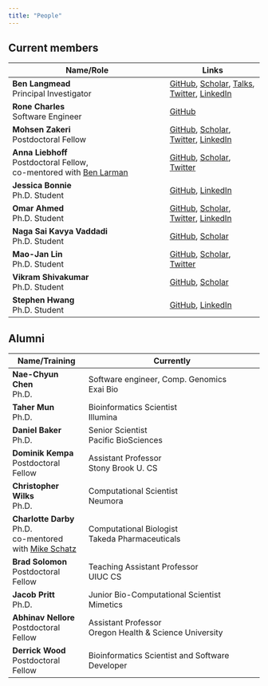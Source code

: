 ```yaml
---
title: "People"
---
```


## Current members

| Name/Role | Links |
| ----------------------- | -------------- |
| **Ben Langmead** <br /> Principal Investigator  | [GitHub](https://github.com/BenLangmead), [Scholar](https://scholar.google.com/citations?user=2JMaTKsAAAAJ&hl=en), [Talks](https://speakerdeck.com/benlangmead/), [Twitter](https://twitter.com/BenLangmead), [LinkedIn](https://www.linkedin.com/in/benjaminlangmead/) |
| **Rone Charles** <br /> Software Engineer | [GitHub](https://github.com/ch4rr0) |
| **Mohsen Zakeri** <br /> Postdoctoral Fellow        | [GitHub](https://github.com/mohsenzakeri/), [Scholar](https://scholar.google.com/citations?user=7I-mNqcAAAAJ&hl=en&oi=ao), [Twitter](https://twitter.com/MohsenZakeri1), [LinkedIn](https://www.linkedin.com/in/mohsen-zakeri-56017576/) |
| **Anna Liebhoff** <br /> Postdoctoral Fellow, <br /> co-mentored with [Ben Larman](https://labs.pathology.jhu.edu/larman/) | [GitHub](https://github.com/kepsi), [Scholar](https://scholar.google.com/citations?user=eC2T-zsAAAAJ&hl=en&oi=ao), [Twitter](https://twitter.com/DrAnnaLieb) |
| **Jessica Bonnie** <br /> Ph.D. Student              | [GitHub](https://github.com/jessicabonnie/), [LinkedIn](https://www.linkedin.com/in/jessicabonnie/) |
| **Omar Ahmed** <br /> Ph.D. Student              | [GitHub](https://github.com/oma219/), [Scholar](https://scholar.google.com/citations?user=mTTrb6MAAAAJ&hl=en&oi=ao), [Twitter](https://twitter.com/oyfahmed), [LinkedIn](https://www.linkedin.com/in/omar-ahmed-6a0226106/) |
| **Naga Sai Kavya Vaddadi** <br /> Ph.D. Student              | [GitHub](https://github.com/kvaddad1), [Scholar](https://scholar.google.com/citations?user=gcUPxzwAAAAJ&hl=en&oi=ao) |
| **Mao-Jan Lin** <br /> Ph.D. Student              | [GitHub](https://github.com/maojanlin), [Scholar](https://scholar.google.com/citations?user=L_EVYB8AAAAJ&hl=en&oi=ao), [Twitter](https://twitter.com/MaoJanLin) |
| **Vikram Shivakumar** <br /> Ph.D. Student              | [GitHub](https://github.com/vshiv18), [Scholar](https://scholar.google.com/citations?user=CsJK2y4AAAAJ&hl=en&oi=ao) |
| **Stephen Hwang** <br /> Ph.D. Student              | [GitHub](https://github.com/StephenHwang), [LinkedIn](https://www.linkedin.com/in/hwangjstephen/) |

## Alumni

| Name/Training | Currently |
| ---- | --------- |
| **Nae-Chyun Chen** <br /> Ph.D.  | Software engineer, Comp. Genomics <br /> Exai Bio |
| **Taher Mun** <br /> Ph.D. | Bioinformatics Scientist <br /> Illumina |
| **Daniel Baker** <br /> Ph.D. | Senior Scientist <br /> Pacific BioSciences |
| **Dominik Kempa** <br /> Postdoctoral Fellow | Assistant Professor <br /> Stony Brook U. CS |
| **Christopher Wilks** <br /> Ph.D. | Computational Scientist <br /> Neumora |
| **Charlotte Darby** <br /> Ph.D. <br /> co-mentored with [Mike Schatz](https://schatz-lab.org/) | Computational Biologist <br /> Takeda Pharmaceuticals |
| **Brad Solomon** <br /> Postdoctoral Fellow | Teaching Assistant Professor <br /> UIUC CS |
| **Jacob Pritt** <br /> Ph.D. | Junior Bio-Computational Scientist <br /> Mimetics |
| **Abhinav Nellore** <br /> Postdoctoral Fellow | Assistant Professor <br /> Oregon Health & Science University |
| **Derrick Wood** <br /> Postdoctoral Fellow | Bioinformatics Scientist and Software Developer |